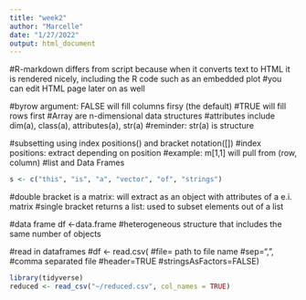 ```yaml
---
title: "week2"
author: "Marcelle"
date: "1/27/2022"
output: html_document
---
```



#R-markdown differs from script because when it converts text to HTML it is rendered nicely, including the R code such as an embedded plot
#you can edit HTML page later on as well

#byrow argument: FALSE will fill columns firsy (the default)
#TRUE will fill rows first
#Array are n-dimensional data structures
#attributes include dim(a), class(a), attributes(a), str(a)
#reminder: str(a) is structure

#subsetting using index positions() and bracket notation([])
#index positions: extract depending on position 
#example: m[1,1] will pull from (row, column)
#list and Data Frames 
```r
s <- c("this", "is", "a", "vector", "of", "strings")
```
#double bracket is a matrix: will extract as an object with attributes of a e.i. matrix
#single bracket returns a list: used to subset elements out of a list

#data frame df <-data.frame
#heterogeneous structure that includes the same number of objects

#read in dataframes
#df <- read.csv(
#file= path to file name
#sep=",",  #comma separated file
#header=TRUE 
#stringsAsFactors=FALSE)
```r
library(tidyverse)
reduced <- read_csv("~/reduced.csv", col_names = TRUE)
```


